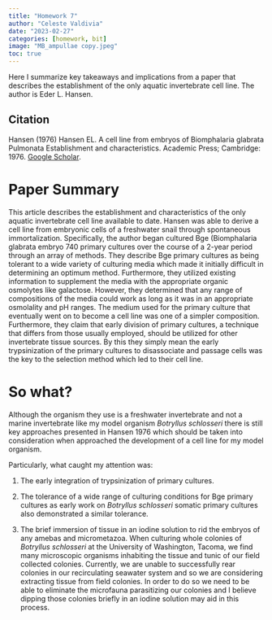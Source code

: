 ```yaml
---
title: "Homework 7"
author: "Celeste Valdivia"
date: "2023-02-27"
categories: [homework, bit]
image: "MB_ampullae copy.jpeg"
toc: true
---
```

Here I summarize key takeaways and implications from a paper that describes the establishment of the only aquatic invertebrate cell line. The author is Eder L. Hansen.

::: callout-note
## Citation

Hansen (1976) Hansen EL. A cell line from embryos of Biomphalaria glabrata Pulmonata Establishment and characteristics. Academic Press; Cambridge: 1976. [Google Scholar](https://scholar.google.com/scholar_lookup?title=A+cell+line+from+embryos+of+Biomphalaria+glabrata+Pulmonata+Establishment+and+characteristics&author=EL+Hansen&publication_year=1976&).
:::

# Paper Summary
This article describes the establishment and characteristics of the only aquatic invertebrate cell line available to date. Hansen was able to derive a cell line from embryonic cells of a freshwater snail through spontaneous immortalization. Specifically, the author began cultured Bge (Biomphalaria glabrata embryo  740 primary cultures over the course of a 2-year period through an array of methods. They describe Bge primary cultures as being tolerant to a wide variety of culturing media which made it initially difficult in determining an optimum method. Furthermore, they utilized existing information to supplement the media with the appropriate organic osmolytes like galactose. However, they determined that any range of compositions of the media could work as long as it was in an appropriate osmolality and pH ranges. The medium used for the primary culture that eventually went on to become a cell line was one of a simpler composition. Furthermore, they claim that early division of primary cultures, a technique that differs from those usually employed, should be utilized for other invertebrate tissue sources. By this they simply mean the early trypsinization of the primary cultures to disassociate and passage cells was the key to the selection method which led to their cell line. 


# So what?
Although the organism they use is a freshwater invertebrate and not a marine invertebrate like my model organism _Botryllus schlosseri_ there is still key approaches presented in Hansen 1976 which should be taken into consideration when approached the development of a cell line for my model organism.

Particularly, what caught my attention was:

1) The early integration of trypsinization of primary cultures.

2) The tolerance of a wide range of culturing conditions for Bge primary cultures as early work on _Botryllus schlosseri_ somatic primary cultures also demonstrated a similar tolerance.

3) The brief immersion of tissue in an iodine solution to rid the embryos of any amebas and micrometazoa. When culturing whole colonies of _Botryllus schlosseri_ at the University of Washington, Tacoma, we find many microscopic organisms inhabiting the tissue and tunic of our field collected colonies. Currently, we are unable to successfully rear colonies in our recirculating seawater system and so we are considering extracting tissue from field colonies. In order to do so we need to be able to eliminate the microfauna parasitizing our colonies and I believe dipping those colonies briefly in an iodine solution may aid in this process.   


